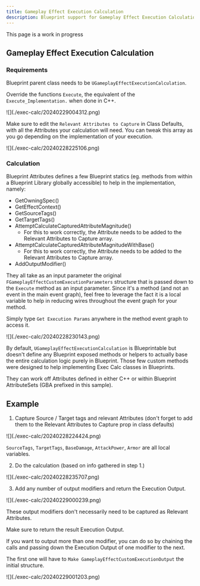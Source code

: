 ```yaml
---
title: Gameplay Effect Execution Calculation
description: Blueprint support for Gameplay Effect Execution Calculation (Exec Calc)
---
```



<Callout type="default">
This page is a work in progress
</Callout>


## Gameplay Effect Execution Calculation

### Requirements

Blueprint parent class needs to be `UGameplayEffectExecutionCalculation`.

Override the functions `Execute`, the equivalent of the `Execute_Implementation.` when done in C++.

<Zoom>
![](./exec-calc/20240229004312.png)
</Zoom>

Make sure to edit the `Relevant Attributes to Capture` in Class Defaults, with all the Attributes your calculation will need. You can tweak this array as you go depending on the implementation of your execution.

<Zoom>
![](./exec-calc/20240228225106.png)
</Zoom>

### Calculation

Blueprint Attributes defines a few Blueprint statics (eg. methods from within a Blueprint Library globally accessible) to help in the implementation, namely:

- GetOwningSpec()
- GetEffectContext()
- GetSourceTags()
- GetTargetTags()
- AttemptCalculateCapturedAttributeMagnitude()
  - For this to work correctly, the Attribute needs to be added to the Relevant Attributes to Capture array.
- AttemptCalculateCapturedAttributeMagnitudeWithBase()
  - For this to work correctly, the Attribute needs to be added to the Relevant Attributes to Capture array.
- AddOutputModifier()

They all take as an input parameter the original `FGameplayEffectCustomExecutionParameters` structure that is passed down to the `Execute` method as an input parameter. Since it's a method (and not an event in the main event graph), feel free to leverage the fact it is a local variable to help in reducing wires throughout the event graph for your method.

Simply type `Get Execution Params` anywhere in the method event graph to access it.

<Zoom>
![](./exec-calc/20240228230143.png)
</Zoom>


By default, `UGameplayEffectExecutionCalculation` is Blueprintable but doesn't define any Blueprint exposed methods or helpers to actually base the entire calculation logic purely in Blueprint. Those few custom methods were designed to help implementing Exec Calc classes in Blueprints.

They can work off Attributes defined in either C++ or within Blueprint AttributeSets (GBA prefixed in this sample).

## Example

1. Capture Source / Target tags and relevant Attributes (don't forget to add them to the Relevant Attributes to Capture prop in class defaults)

<Zoom>
![](./exec-calc/20240228224424.png)
</Zoom>

`SourceTags`, `TargetTags`, `BaseDamage`, `AttackPower`, `Armor` are all local variables.

2. Do the calculation (based on info gathered in step 1.)

<Zoom>
![](./exec-calc/20240228235707.png)
</Zoom>

3. Add any number of output modifiers and return the Execution Output.

<Zoom>
![](./exec-calc/20240229000239.png)
</Zoom>

These output modifiers don't necessarily need to be captured as Relevant Attributes.

Make sure to return the result Execution Output.

If you want to output more than one modifier, you can do so by chaining the calls and passing down the Execution Output of one modifier to the next.

The first one will have to `Make GameplayEffectCustomExecutionOutput` the initial structure.

<Zoom>
![](./exec-calc/20240229001203.png)
</Zoom>